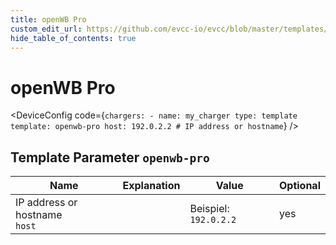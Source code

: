 ```yaml
---
title: openWB Pro
custom_edit_url: https://github.com/evcc-io/evcc/blob/master/templates/definition/charger/openwb-pro.yaml
hide_table_of_contents: true
---
```



# openWB Pro

<div className="device-detail-container">
  <div className="device-detail-content">
    <DeviceFeatures features="1p3p,mA,iso151182" />

<DeviceConfig code={`chargers:
    - name: my_charger
      type: template
      template: openwb-pro
      host: 192.0.2.2 # IP address or hostname`}  />
  </div>
  <div className="device-detail-icon">
    <evcc-icon
      type="charger"
      name="openwb-pro"
      size="400px"
      alt="openWB Pro"
      className="device-detail-icon-img"
    ></evcc-icon>
  </div>
</div>

## Template Parameter `openwb-pro`

| Name | Explanation | Value | Optional |
|-----------|-------------|-------|----------|
| IP address or hostname<br/>`host` |  | Beispiel: `192.0.2.2` | yes |


